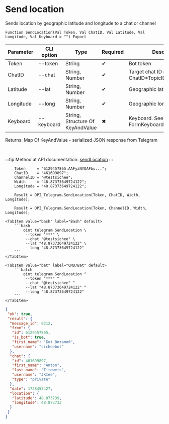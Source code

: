 ﻿---
sidebar_position: 8
description:  Sends location by geographic latitude and longitude to a chat or channelСтраницы
keywords: [1C, 1С, 1С:Enterprise, 1С:Enterprise 8.3, API, Integration, Services, Exchange, OneScript, CLI, Telegram]
---


# Send location
 Sends location by geographic latitude and longitude to a chat or channel



`Function SendLocation(Val Token, Val ChatID, Val Latitude, Val Longitude, Val Keyboard = "") Export`

  | Parameter | CLI option | Type | Required | Description |
  |-|-|-|-|-|
  | Token | --token | String | &#x2714; | Bot token |
  | ChatID | --chat | String, Number | &#x2714; | Target chat ID or ChatID*TopicID |
  | Latitude | --lat | String, Number | &#x2714; | Geographic latitude |
  | Longitude | --long | String, Number | &#x2714; | Geographic longitude |
  | Keyboard | --keyboard | String, Structure Of KeyAndValue | &#x2716; | Keyboard. See FormKeyboardFromButtonArray |

  
  Returns:  Map Of KeyAndValue - serialized JSON response from Telegram

<br/>

:::tip
Method at API documentation: [sendLocation](https://core.telegram.org/bots/api#sendlocation)
:::
<br/>



```bsl title="1C:Enterprise/OneScript code example"
    Token     = "6129457865:AAFyzNYOAFbu...";
    ChatID    = "461699897";
    ChannelID = "@testsichee";
    Width     = "48.87373649724122";
    Longitude = "48.87373649724122";

    Result = OPI_Telegram.SendLocation(Token, ChatID, Width, Longitude);

    Result = OPI_Telegram.SendLocation(Token, ChannelID, Width, Longitude);
```
 

 <Tabs>
  
    <TabItem value="bash" label="Bash" default>
        ```bash
            oint telegram SendLocation \
             --token "***" \
             --chat "@testsichee" \
             --lat "48.87373649724122" \
             --long "48.87373649724122"
        ```
    </TabItem>
  
    <TabItem value="bat" label="CMD/Bat" default>
        ```batch
            oint telegram SendLocation ^
             --token "***" ^
             --chat "@testsichee" ^
             --lat "48.87373649724122" ^
             --long "48.87373649724122"
        ```
    </TabItem>
</Tabs>


```json title="Result"
{
 "ok": true,
 "result": {
  "message_id": 8312,
  "from": {
   "id": 6129457865,
   "is_bot": true,
   "first_name": "Бот Виталий",
   "username": "sicheebot"
  },
  "chat": {
   "id": 461699897,
   "first_name": "Anton",
   "last_name": "Titowets",
   "username": "JKIee",
   "type": "private"
  },
  "date": 1728453427,
  "location": {
   "latitude": 48.873739,
   "longitude": 48.873733
  }
 }
}
```

